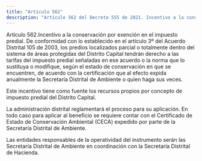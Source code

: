 ```yaml
---
title: "Artículo 562"
description: "Artículo 562 del Decreto 555 de 2021. Incentivo a la conservación por exención en el impuesto predial."
---
```


Artículo 562.Incentivo a la conservación por exención en el impuesto predial. De conformidad con lo establecido en el artículo 3º del Acuerdo Distrital 105 de 2003, los predios localizados parcial o totalmente dentro del sistema de áreas protegidas del Distrito Capital tendrán derecho a las tarifas del impuesto predial señaladas en ese acuerdo o la norma que lo sustituya o modifique, según el estado de conservación en que se encuentren, de acuerdo con la certificación que al efecto expida anualmente la Secretaría Distrital de Ambiente o quien haga sus veces.
 
Este incentivo tiene como fuente los recursos propios por concepto de impuesto predial del Distrito Capital.
 
La administración distrital reglamentará el proceso para su aplicación. En todo caso para aplicar al beneficio se requiere contar con el Certificado de Estado de Conservación Ambiental (CECA) expedido por parte de la Secretaría Distrital de Ambiente.
 
Las entidades responsables de la operatividad del instrumento serán las Secretaría Distrital de Ambiente en coordinación con la Secretaría Distrital de Hacienda.